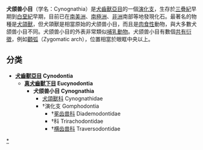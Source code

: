 {{Automatic taxobox
| name = 犬颌兽小目
| fossil_range = {{fossil_range|三疊紀|早侏罗世}}
| image = Cynognathus_BW.jpg
| image_width = 250px
| image_caption = [[犬頜獸|犬頜獸]]的想像圖
| display_parents=3
| taxon =Cynognathia
| authority=[[Hopson|Hopson]] & [[Barghusen|Barghusen]], 1986
}}
'''犬颌兽小目'''（学名：Cynognathia）是[[犬齒獸亞目|犬齒獸亞目]]的一個[[演化支|演化支]]，生存於[[三疊紀|三疊紀]]早期到[[白堊紀|白堊紀]]早期，目前已在[[南美洲|南美洲]]、[[南極洲|南極洲]]、[[非洲|非洲]]南部等地發現化石。最著名的物種是[[犬頜獸|犬頜獸]]，但犬頜獸是相當原始的犬颌兽小目，而且是[[肉食性|肉食性]]動物，與大多數犬颌兽小目不同。犬颌兽小目的外表非常類似[[哺乳動物|哺乳動物]]。犬颌兽小目有數個[[共有衍徵|共有衍徵]]，例如[[顴弧|顴弧]]（Zygomatic arch），位置相當於眼眶中央以上。

==分类==
*'''[[犬齒獸亞目|犬齒獸亞目]] Cynodontia'''
**'''[[真犬齒獸下目|真犬齒獸下目]] Eucynodontia'''
***'''犬颌兽小目 Cynognathia'''
****[[犬頜獸科|犬頜獸科]] Cynognathidae
****†演化支 Gomphodontia
*****†[[冕齿兽科|冕齿兽科]] Diademodontidae
*****†科 Trirachodontidae
*****†[[横齿兽科|横齿兽科]] Traversodontidae

{{Commonscat|Cynognathia}}
{{维基物种|Cynognathia}}
{{犬齒獸亞目|C.}}
[[Category:真犬齒獸下目|*]]